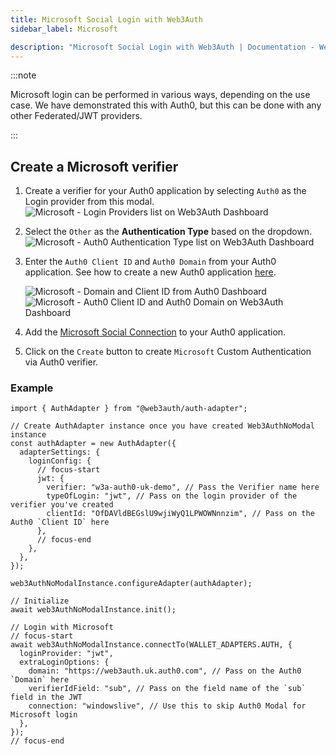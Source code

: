 ```yaml
---
title: Microsoft Social Login with Web3Auth
sidebar_label: Microsoft

description: "Microsoft Social Login with Web3Auth | Documentation - Web3Auth"
---
```


:::note

Microsoft login can be performed in various ways, depending on the use case. We have demonstrated
this with Auth0, but this can be done with any other Federated/JWT providers.

:::

## Create a Microsoft verifier

1. Create a verifier for your Auth0 application by selecting `Auth0` as the Login provider from this
   modal.
   ![Microsoft - Login Providers list on Web3Auth Dashboard](/images/dashboard/create-verifier-auth0.png)
2. Select the `Other` as the **Authentication Type** based on the dropdown.
   ![Microsoft - Auth0 Authentication Type list on Web3Auth Dashboard](/images/dashboard/create-verifier-google.png)
3. Enter the `Auth0 Client ID` and `Auth0 Domain` from your Auth0 application. See how to create a
   new Auth0 application [here](https://auth0.com/docs/quickstart/webapp/).

   ![Microsoft - Domain and Client ID from Auth0 Dashboard](/images/dashboard/create-verifier-auth0-filled-common.png)
   ![Microsoft - Auth0 Client ID and Auth0 Domain on Web3Auth Dashboard](/images/dashboard/create-verifier-auth0-unfilled.png)

4. Add the
   [Microsoft Social Connection](https://marketplace.auth0.com/integrations/microsoft-account-social-connection)
   to your Auth0 application.
5. Click on the `Create` button to create `Microsoft` Custom Authentication via Auth0 verifier.

### Example

```tsx
import { AuthAdapter } from "@web3auth/auth-adapter";

// Create AuthAdapter instance once you have created Web3AuthNoModal instance
const authAdapter = new AuthAdapter({
  adapterSettings: {
    loginConfig: {
      // focus-start
      jwt: {
        verifier: "w3a-auth0-uk-demo", // Pass the Verifier name here
        typeOfLogin: "jwt", // Pass on the login provider of the verifier you've created
        clientId: "OfDAVldBEGslU9wjiWyQ1LPWOWNnnzim", // Pass on the Auth0 `Client ID` here
      },
      // focus-end
    },
  },
});

web3AuthNoModalInstance.configureAdapter(authAdapter);

// Initialize
await web3AuthNoModalInstance.init();

// Login with Microsoft
// focus-start
await web3AuthNoModalInstance.connectTo(WALLET_ADAPTERS.AUTH, {
  loginProvider: "jwt",
  extraLoginOptions: {
    domain: "https://web3auth.uk.auth0.com", // Pass on the Auth0 `Domain` here
    verifierIdField: "sub", // Pass on the field name of the `sub` field in the JWT
    connection: "windowslive", // Use this to skip Auth0 Modal for Microsoft login
  },
});
// focus-end
```
